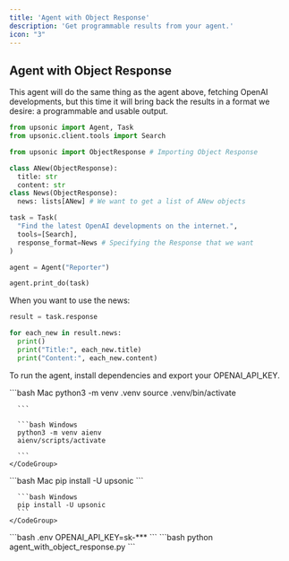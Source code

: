 ```yaml
---
title: 'Agent with Object Response'
description: 'Get programmable results from your agent.'
icon: "3"
---
```



## Agent with Object Response

This agent will do the same thing as the agent above, fetching OpenAI developments, but this time it will bring back the results in a format we desire: a programmable and usable output.

```python agent_with_object_response.py
from upsonic import Agent, Task
from upsonic.client.tools import Search

from upsonic import ObjectResponse # Importing Object Response

class ANew(ObjectResponse):
  title: str
  content: str
class News(ObjectResponse):
  news: lists[ANew] # We want to get a list of ANew objects

task = Task(
  "Find the latest OpenAI developments on the internet.", 
  tools=[Search],
  response_format=News # Specifying the Response that we want
)

agent = Agent("Reporter")

agent.print_do(task)

```

When you want to use the news:

```python agent_with_object_response.py
result = task.response

for each_new in result.news:
  print()
  print("Title:", each_new.title)
  print("Content:", each_new.content)

```


To run the agent, install dependencies and export your OPENAI\_API\_KEY.

<Steps>
  <Step title="Setup your virtual environment">
    <CodeGroup>
      ```bash Mac
      python3 -m venv .venv
      source .venv/bin/activate

      ```

      ```bash Windows
      python3 -m venv aienv
      aienv/scripts/activate

      ```
    </CodeGroup>
  </Step>

  <Step title="Install dependencies">
    <CodeGroup>
      ```bash Mac
      pip install -U upsonic
      ```

      ```bash Windows
      pip install -U upsonic
      ```
    </CodeGroup>

  </Step>

  <Step title="Put your OpenAI key">
    <CodeGroup>
      ```bash .env
      OPENAI_API_KEY=sk-***
      ```
    </CodeGroup>
  </Step>

  <Step title="Run the agent to do the task">
    ```bash
    python agent_with_object_response.py
    ```
  </Step>
</Steps>